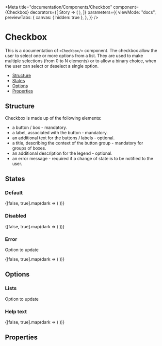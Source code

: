 <!--- Checkbox.stories.mdx 
--->


<Meta
    title="documentation/Components/Checkbox"
    component={Checkbox}
    decorators={[
        Story => (
            <StoryProvider dark={useDarkMode()}>
                <Story />
            </StoryProvider>
        ),
    ]}
    parameters={{
        viewMode: "docs",
        previewTabs: {
            canvas: { hidden: true },
        },
    }}
/>

# Checkbox

This is a documentation of `<Checkbox/>` component.
The checkbox allow the user to select one or more options from a list.
They are used to make multiple selections (from 0 to N elements) or to allow a binary choice,
when the user can select or deselect a single option.

-   [Structure](#structure)
-   [States](#sizes)
-   [Options](#options)
-   [Properties](#properties)

## Structure

Checkbox is made up of the following elements:

-   a button / box - mandatory.
-   a label, associated with the button - mandatory.
-   an additional text for the buttons / labels - optional.
-   a title, describing the context of the button group - mandatory for groups of boxes.
-   an additional description for the legend - optional.
-   an error message - required if a change of state is to be notified to the user.

## States

### Default

<Canvas>
    <Story name="Default">
        {[false, true].map(dark => (
            <Fragment key={dark}>
                <StoryProvider dark={dark}></StoryProvider>
            </Fragment>
        ))}
    </Story>
</Canvas>

### Disabled

<Canvas>
    <Story name="Disabled">
        {[false, true].map(dark => (
            <Fragment key={dark}>
                <StoryProvider dark={dark}></StoryProvider>
            </Fragment>
        ))}
    </Story>
</Canvas>

### Error

Option to update

<Canvas>
    <Story name="Error">
        {[false, true].map(dark => (
            <Fragment key={dark}>
                <StoryProvider dark={dark}></StoryProvider>
            </Fragment>
        ))}
    </Story>
</Canvas>

## Options

### Lists

Option to update

### Help text

<Canvas>
    <Story name="Help text">
        {[false, true].map(dark => (
            <Fragment key={dark}>
                <StoryProvider dark={dark}></StoryProvider>
            </Fragment>
        ))}
    </Story>
</Canvas>

## Properties

<ArgsTable of={Checkbox} />
